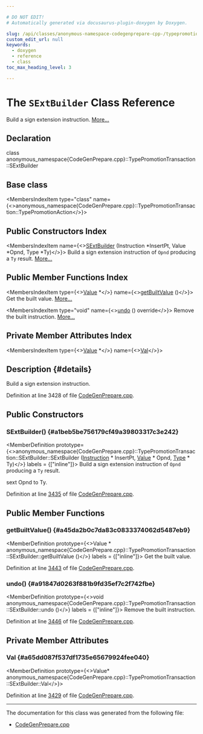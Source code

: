 ```yaml
---

# DO NOT EDIT!
# Automatically generated via docusaurus-plugin-doxygen by Doxygen.

slug: /api/classes/anonymous-namespace-codegenprepare-cpp-/typepromotiontransaction/sextbuilder
custom_edit_url: null
keywords:
  - doxygen
  - reference
  - class
toc_max_heading_level: 3

---
```





# The `SExtBuilder` Class Reference

<DoxygenPage pluginConfig={pluginConfig}>

Build a sign extension instruction. <a href="#details">More...</a>

## Declaration

<CodeBlock>class anonymous_namespace{CodeGenPrepare.cpp}::TypePromotionTransaction::SExtBuilder</CodeBlock>

## Base class

<MembersIndex>

<MembersIndexItem
  type="class"
  name={<>anonymous&#95;namespace&#123;CodeGenPrepare.cpp&#125;::TypePromotionTransaction::TypePromotionAction</>}>
</MembersIndexItem>

</MembersIndex>

## Public Constructors Index

<MembersIndex>

<MembersIndexItem
  name={<><a href="#a1beb5be756179cf49a39803317c3e242">SExtBuilder</a> (Instruction &#42;InsertPt, Value &#42;Opnd, Type &#42;Ty)</>}>
Build a sign extension instruction of <code>Opnd</code> producing a <code>Ty</code> result. <a href="#a1beb5be756179cf49a39803317c3e242">More...</a>
</MembersIndexItem>

</MembersIndex>

## Public Member Functions Index

<MembersIndex>

<MembersIndexItem
  type={<><a href="/docs/api/classes/llvm/value">Value</a> &#42;</>}
  name={<><a href="#a45da2b0c7da83c0833374062d5487eb9">getBuiltValue</a> ()</>}>
Get the built value. <a href="#a45da2b0c7da83c0833374062d5487eb9">More...</a>
</MembersIndexItem>

<MembersIndexItem
  type="void"
  name={<><a href="#a91847d0263f881b9fd35ef7c2f742fbe">undo</a> () override</>}>
Remove the built instruction. <a href="#a91847d0263f881b9fd35ef7c2f742fbe">More...</a>
</MembersIndexItem>

</MembersIndex>

## Private Member Attributes Index

<MembersIndex>

<MembersIndexItem
  type={<><a href="/docs/api/classes/llvm/value">Value</a> &#42;</>}
  name={<><a href="#a65dd087f537df1735e65679924fee040">Val</a></>}>
</MembersIndexItem>

</MembersIndex>

## Description {#details}

Build a sign extension instruction.

Definition at line 3428 of file <a href="/docs/api/files/lib/lib/codegen/codegenprepare-cpp">CodeGenPrepare.cpp</a>.

<SectionDefinition>

## Public Constructors

### SExtBuilder() {#a1beb5be756179cf49a39803317c3e242}

<MemberDefinition
  prototype={<>anonymous&#95;namespace&#123;CodeGenPrepare.cpp&#125;::TypePromotionTransaction::SExtBuilder::SExtBuilder (<a href="/docs/api/classes/llvm/instruction">Instruction</a> &#42; InsertPt, <a href="/docs/api/classes/llvm/value">Value</a> &#42; Opnd, <a href="/docs/api/classes/llvm/type">Type</a> &#42; Ty)</>}
  labels = {["inline"]}>
Build a sign extension instruction of <code>Opnd</code> producing a <code>Ty</code> result.

sext Opnd to Ty.

Definition at line <a href="/docs/api/files/lib/lib/codegen/codegenprepare-cpp/#l03435">3435</a> of file <a href="/docs/api/files/lib/lib/codegen/codegenprepare-cpp">CodeGenPrepare.cpp</a>.
</MemberDefinition>

</SectionDefinition>

<SectionDefinition>

## Public Member Functions

### getBuiltValue() {#a45da2b0c7da83c0833374062d5487eb9}

<MemberDefinition
  prototype={<>Value &#42; anonymous&#95;namespace&#123;CodeGenPrepare.cpp&#125;::TypePromotionTransaction::SExtBuilder::getBuiltValue ()</>}
  labels = {["inline"]}>
Get the built value.

Definition at line <a href="/docs/api/files/lib/lib/codegen/codegenprepare-cpp/#l03443">3443</a> of file <a href="/docs/api/files/lib/lib/codegen/codegenprepare-cpp">CodeGenPrepare.cpp</a>.
</MemberDefinition>

### undo() {#a91847d0263f881b9fd35ef7c2f742fbe}

<MemberDefinition
  prototype={<>void anonymous&#95;namespace&#123;CodeGenPrepare.cpp&#125;::TypePromotionTransaction::SExtBuilder::undo ()</>}
  labels = {["inline"]}>
Remove the built instruction.

Definition at line <a href="/docs/api/files/lib/lib/codegen/codegenprepare-cpp/#l03446">3446</a> of file <a href="/docs/api/files/lib/lib/codegen/codegenprepare-cpp">CodeGenPrepare.cpp</a>.
</MemberDefinition>

</SectionDefinition>

<SectionDefinition>

## Private Member Attributes

### Val {#a65dd087f537df1735e65679924fee040}

<MemberDefinition
  prototype={<>Value&#42; anonymous&#95;namespace&#123;CodeGenPrepare.cpp&#125;::TypePromotionTransaction::SExtBuilder::Val</>}>

Definition at line <a href="/docs/api/files/lib/lib/codegen/codegenprepare-cpp/#l03429">3429</a> of file <a href="/docs/api/files/lib/lib/codegen/codegenprepare-cpp">CodeGenPrepare.cpp</a>.
</MemberDefinition>

</SectionDefinition>

<hr/>

The documentation for this class was generated from the following file:

<ul>
<li><a href="/docs/api/files/lib/lib/codegen/codegenprepare-cpp">CodeGenPrepare.cpp</a></li>
</ul>

</DoxygenPage>

